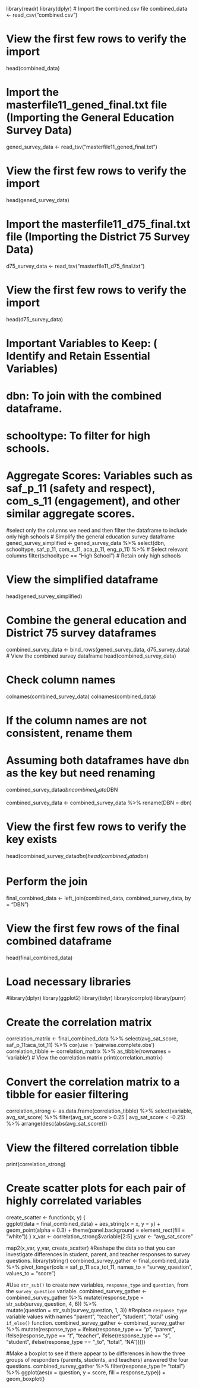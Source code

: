 library(readr)
library(dplyr)
# Import the combined.csv file
combined_data <- read_csv("combined.csv")

# View the first few rows to verify the import
head(combined_data)

# Import the masterfile11_gened_final.txt file (Importing the General Education Survey Data)
gened_survey_data <- read_tsv("masterfile11_gened_final.txt")

# View the first few rows to verify the import
head(gened_survey_data)

# Import the masterfile11_d75_final.txt file (Importing the District 75 Survey Data)
d75_survey_data <- read_tsv("masterfile11_d75_final.txt")

# View the first few rows to verify the import
head(d75_survey_data)


# Important Variables to Keep: ( Identify and Retain Essential Variables)
#   dbn: To join with the combined dataframe.
# schooltype: To filter for high schools.
# Aggregate Scores: Variables such as saf_p_11 (safety and respect), com_s_11 (engagement), and other similar aggregate scores.

#select only the columns we need and then filter the dataframe to include only high schools
# Simplify the general education survey dataframe
gened_survey_simplified <- gened_survey_data %>%
  select(dbn, schooltype, saf_p_11, com_s_11, aca_p_11, eng_p_11) %>%  # Select relevant columns
  filter(schooltype == "High School")  # Retain only high schools

# View the simplified dataframe
head(gened_survey_simplified)

# Combine the general education and District 75 survey dataframes
combined_survey_data <- bind_rows(gened_survey_data, d75_survey_data)
# View the combined survey dataframe
head(combined_survey_data)

# Check column names
colnames(combined_survey_data)
colnames(combined_data)

# If the column names are not consistent, rename them
# Assuming both dataframes have `dbn` as the key but need renaming
combined_survey_data$dbn
combined_data$DBN

combined_survey_data <- combined_survey_data %>%
  rename(DBN = dbn)

# View the first few rows to verify the key exists
head(combined_survey_data$dbn)
head(combined_data$dbn)

# Perform the join
final_combined_data <- left_join(combined_data, combined_survey_data, by = "DBN")

# View the first few rows of the final combined dataframe
head(final_combined_data)


# Load necessary libraries
#library(dplyr)
library(ggplot2)
library(tidyr)
library(corrplot)
library(purrr)

# Create the correlation matrix
correlation_matrix <- final_combined_data %>% 
  select(avg_sat_score, saf_p_11:aca_tot_11) %>%
  cor(use = 'pairwise.complete.obs')
correlation_tibble <- correlation_matrix %>% as_tibble(rownames = 'variable')
# View the correlation matrix
print(correlation_matrix)


# Convert the correlation matrix to a tibble for easier filtering
correlation_strong <- as.data.frame(correlation_tibble) %>%
  select(variable, avg_sat_score) %>%
  filter(avg_sat_score > 0.25 | avg_sat_score < -0.25) %>%
  arrange(desc(abs(avg_sat_score)))

# View the filtered correlation tibble
print(correlation_strong)


# Create scatter plots for each pair of highly correlated variables
create_scatter <- function(x, y) {     
  ggplot(data = final_combined_data) + 
    aes_string(x = x, y = y) +
    geom_point(alpha = 0.3) +
    theme(panel.background = element_rect(fill = "white"))
}
x_var <- correlation_strong$variable[2:5]
y_var <- "avg_sat_score"

map2(x_var, y_var, create_scatter)
#Reshape the data so that you can investigate differences in student, parent, and teacher responses to survey questions.
library(stringr)
combined_survey_gather <- final_combined_data %>%
  pivot_longer(cols = saf_p_11:aca_tot_11,
               names_to = "survey_question",
               values_to = "score")

#Use `str_sub()` to create new variables, `response_type` and `question`, from the `survey_question` variable.
combined_survey_gather <- combined_survey_gather %>%
  mutate(response_type = str_sub(survey_question, 4, 6)) %>%   
  mutate(question = str_sub(survey_question, 1, 3))
#Replace `response_type` variable values with names "parent", "teacher", "student", "total" using `if_else()` function.
combined_survey_gather <- combined_survey_gather %>%
  mutate(response_type = ifelse(response_type  == "_p_", "parent", 
                                ifelse(response_type == "_t_", "teacher",
                                       ifelse(response_type == "_s_", "student", 
                                              ifelse(response_type == "_to", "total", "NA")))))

#Make a boxplot to see if there appear to be differences in how the three groups of responders (parents, students, and teachers) answered the four questions. 
combined_survey_gather %>%
  filter(response_type != "total") %>%
  ggplot(aes(x = question, y = score, fill = response_type)) +
  geom_boxplot()



